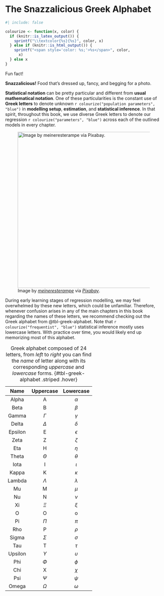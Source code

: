 <!-- Google tag (gtag.js) -->
<script async src="https://www.googletagmanager.com/gtag/js?id=G-7PRVEBE1EF"></script>
<script>
  window.dataLayer = window.dataLayer || [];
  function gtag(){dataLayer.push(arguments);}
  gtag('js', new Date());

  gtag('config', 'G-7PRVEBE1EF');
</script>

# The Snazzalicious Greek Alphabet {#sec-greek-alphabet}

```r
#| include: false

colourize <- function(x, color) {
  if (knitr::is_latex_output()) {
    sprintf("\\textcolor{%s}{%s}", color, x)
  } else if (knitr::is_html_output()) {
    sprintf("<span style='color: %s;'>%s</span>", color,
      x)
  } else x
}
```

::: {.Warning}
::::{.Warning-header}
Fun fact!
::::
::::{.Warning-container}
**Snazzalicious!** Food that’s dressed up, fancy, and begging for a photo.
::::
:::

**Statistical notation** can be pretty particular and different from **usual mathematical notation**. One of these particularities is the constant use of **Greek letters** to denote unknown `r colourize("population parameters", "blue")` in **modelling setup**, **estimation**, and **statistical inference**. In that spirit, throughout this book, we use diverse Greek letters to denote our regression `r colourize("parameters", "blue")` across each of the outlined models in every chapter.

![Image by [*meineresterampe*](https://pixabay.com/users/meineresterampe-26089/) via [*Pixabay*](https://pixabay.com/photos/typewriter-old-retro-office-1899760/).](img/typewriter.jpg){width="500"} 

During early learning stages of regression modelling, we may feel overwhelmed by these new letters, which could be unfamiliar. Therefore, whenever confusion arises in any of the main chapters in this book regarding the names of these letters, we recommend checking out the Greek alphabet from @tbl-greek-alphabet. Note that `r colourize("frequentist", "blue")` statistical inference mostly uses lowercase letters. With practice over time, you would likely end up memorizing most of this alphabet.

| Name   |      Uppercase      |  Lowercase |
|:----------:|:-------------:|:------:|
| Alpha |  $\text{A}$ | $\alpha$ |
| Beta |    $\text{B}$   |   $\beta$ |
| Gamma | $\Gamma$ |  $\gamma$ |
| Delta | $\Delta$ |  $\delta$ |
| Epsilon | $\text{E}$ |  $\epsilon$ |
| Zeta | $\text{Z}$ |  $\zeta$ |
| Eta | $\text{H}$ |  $\eta$ |
| Theta | $\Theta$ |  $\theta$ |
| Iota | $\text{I}$ |  $\iota$ |
| Kappa | $\text{K}$ |  $\kappa$ |
| Lambda | $\Lambda$ |  $\lambda$ |
| Mu | $\text{M}$ |  $\mu$ |
| Nu | $\text{N}$ |  $\nu$ |
| Xi | $\Xi$ |  $\xi$ |
| O | $\text{O}$ |  $\text{o}$ |
| Pi | $\Pi$ |  $\pi$ |
| Rho | $\text{P}$ |  $\rho$ |
| Sigma | $\Sigma$ |  $\sigma$ |
| Tau | $\text{T}$ |  $\tau$ |
| Upsilon | $\Upsilon$ |  $\upsilon$ |
| Phi | $\Phi$ |  $\phi$ |
| Chi | $\text{X}$ |  $\chi$ |
| Psi | $\Psi$ |  $\psi$ |
| Omega | $\Omega$ |  $\omega$ |

: Greek alphabet composed of 24 letters, from *left* to *right* you can find the *name* of letter along with its corresponding *uppercase* and *lowercase* forms. {#tbl-greek-alphabet .striped .hover}
